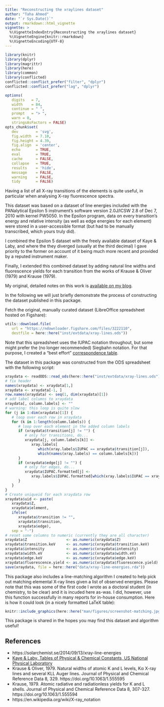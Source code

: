 ```yaml
---
title: "Reconstructing the xraylines dataset"
author: "Taha Ahmed"
date: "`r Sys.Date()`"
output: rmarkdown::html_vignette
vignette: >
  %\VignetteIndexEntry{Reconstructing the xraylines dataset}
  %\VignetteEngine{knitr::rmarkdown}
  %\VignetteEncoding{UTF-8}
---
```



```r
library(knitr)
library(dplyr)
library(magrittr)
library(here)
library(common)
library(conflicted)
conflicted::conflict_prefer("filter", "dplyr")
conflicted::conflict_prefer("lag", "dplyr")
```


```r
options(
   digits   = 7,
   width    = 84,
   continue = " ",
   prompt   = "> ",
   warn = 0,
   stringsAsFactors = FALSE)
opts_chunk$set(
   dev        = 'svg',
   fig.width  = 7.10,
   fig.height = 4.39,
   fig.align  = 'center',
   echo       = TRUE,
   eval       = TRUE,
   cache      = FALSE,
   collapse   = TRUE,
   results    = 'hide',
   message    = FALSE,
   warning    = FALSE,
   tidy       = FALSE)
```



Having a list of all X-ray transitions of the elements is quite useful,
in particular when analysing X-ray fluorescence spectra.

This dataset was based on a dataset of line energies included with the
PANalytical Epsilon 5 instrument's software version 2.0J/ICSW 2.8 of Dec 7, 2010
with kernel PW5050. In the Epsilon program, data on every transition's energy
and relative intensity (as well as edge energies for each element)
were stored in a user-accessible format (but had to be manually transcribed,
which yours truly did).

I combined the Epsilon 5 dataset with the freely available dataset of Kaye & Laby,
and where the they diverged (usually at the third decimal) I gave priority
to the former on account of it being much more recent and provided by a reputed
instrument maker.

Finally, I extended this combined dataset by adding natural line widths and
fluorescence yields for each transition from the works of Krause & Oliver (1979)
and Krause (1979).

My original, detailed notes on this work is
[available on my blog](https://solarchemist.se/2014/09/13/xray-line-energies).

In the following we will just briefly demonstrate the process of constructing
the dataset published in this package.

Fetch the original, manually curated dataset (LibreOffice spreadsheet hosted
on Figshare):

```r
utils::download.file(
   url = "https://ndownloader.figshare.com/files/3222110",
   destfile = here::here("inst/extdata/xray-lines.ods"))
```

Note that this spreadsheet uses the IUPAC notation throughout, but some might
prefer the (no longer recommended) Siegbahn notation.
For that purpose, I created a "best effort" [correspondence table](https://solarchemist.se/2014/09/13/xray-line-energies/#notation-iupac-more-stringent-than-siegbahn).

The dataset in this package was constructed from the ODS spreadsheet with
the following script:

```r
xraydata <- readODS::read_ods(here::here("inst/extdata/xray-lines.ods"), sheet = 1)
# fix header
names(xraydata) <- xraydata[1,]
xraydata <- xraydata[-1, ]
row.names(xraydata) <- seq(1, dim(xraydata)[1])
# add label columns to xraydata
xraydata[, column.labels] <- ""
# warning: this loop is quite slow
for (j in 1:dim(xraydata)[1]) {
   # loop over each row in xraydata
   for (k in 1:length(column.labels)) {
      # loop over each element in the added column labels
      if (xraydata$transition[j] != "") {
         # only for transitions, do...
         xraydata[j, column.labels[k]] <-
            xray.labels[
               which(xray.labels$IUPAC == xraydata$transition[j]),
               which(names(xray.labels) == column.labels[k])]
      }
      if (xraydata$edge[j] != "") {
         # only for edges, do...
         xraydata$IUPAC.formatted[j] <-
            xray.labels$IUPAC.formatted[which(xray.labels$IUPAC == xraydata$edge[j])]
      }
   }
}
# Create uniqueid for each xraydata row
xraydata$uid <- paste(
   xraydata$Z,
   xraydata$element,
   ifelse(
      xraydata$transition != "",
      xraydata$transition,
      xraydata$edge),
   sep = "-")
# reset some columns to numeric (currently they are all character)
xraydata$Z                  <- as.numeric(xraydata$Z)
xraydata$transition.keV     <- as.numeric(xraydata$transition.keV)
xraydata$intensity          <- as.numeric(xraydata$intensity)
xraydata$width.eV           <- as.numeric(xraydata$width.eV)
xraydata$edge.keV           <- as.numeric(xraydata$edge.keV)
xraydata$fluorescence.yield <- as.numeric(xraydata$fluorescence.yield)
save(xraydata, file = here::here("data/xray-line-energies.rda"))
```


This package also includes a line-matching algorithm I created to help
pick out matching elemental X-ray lines given a list of observed energies.
Please note that this was some of the first code I wrote as a doctoral student
(in chemistry, to be clear) and it is incuded here as-was.
I did, however, use this function successfully in many reports for in-house consumption.
Here is how it could look (in a nicely formatted LaTeX table):

```r
knitr::include_graphics(here::here("man/figures/screenshot-matching.jpg"))
```

This package is shared in the hopes you may find this dataset and algorithm useful!


## References

+ https://solarchemist.se/2014/09/13/xray-line-energies
+ [Kaye & Laby, Tables of Physical & Chemical Constants, US National Physical Laboratory](https://web.archive.org/web/20190511222636/http://www.kayelaby.npl.co.uk/atomic_and_nuclear_physics/4_2/4_2_1.html)
+ Krause & Oliver, 1979. Natural widths of atomic K and L levels, Kα X-ray lines and several KLL Auger lines.
  Journal of Physical and Chemical Reference Data 8, 329. https://doi.org/10.1063/1.555595
+ Krause, 1979. Atomic radiative and radiationless yields for K and L shells.
  Journal of Physical and Chemical Reference Data 8, 307-327. https://doi.org/10.1063/1.555594
+ https://en.wikipedia.org/wiki/X-ray_notation
